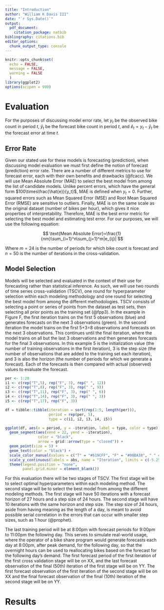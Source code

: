 ```yaml
---
title: "Introduction"
author: "William K Davis III"
date: "`r Sys.Date()`"
output:
  pdf_document:
    citation_package: natbib
bibliography: citations.bib
editor_options: 
  chunk_output_type: console
---
```


```r
knitr::opts_chunk$set(
  echo = FALSE,
  message = FALSE,
  warning = FALSE
  )
library(ggplot2)
options(scipen = 999)
```

# Evaluation

For the purposes of discussing model error rate, let $y_t$ be the
observed bike count in period $t$, $\hat{y}_t$ be the forecast bike count in
period $t$, and $\hat{e}_t=y_t-\hat{y}_t$ be the forecast error at time $t$.

## Error Rate

Given our stated use for these models is forecasting (prediction), when
discussing model evaluation we must first define the notion of forecast
(prediction) error rate.
There are a number of different metrics to use for forecast error, each
with their own benefits and drawbacks (@fcacc). 
We will use Mean Absolute Error (MAE) to select the best model from among the
list of candidate models. Unlike percent errors, which have the general form
$100\times\frac{\hat{e}}{y_t}$, MAE is defined when $y_t=0$. Further, squared
errors such as Mean Squared Error (MSE) and Root Mean Squared Error (RMSE) are
sensitive to outliers. Finally, MAE is on the same scale as the original dataset
(number of bikes per hour), which gives it nice properties of interpretability.
Therefore, MAE is the best error metric for selecting the best model and
estimating test error. For our purposes, we will use the following equation:

$$
\text{Mean Absolute Error}=\frac{1}{nm}\sum_{i=1}^n\sum_{j=1}^m|e_{ij}|
$$

Where $m=24$ is the number of periods for which bike count is forecast and
$n=50$ is the number of iterations in the cross-validation.

## Model Selection

Models will be selected and evaluated in the context of their use for
forecasting rather than
statistical inference. As such, we will use two rounds of time series
cross-validation (TSCV), one round for hyperparameter selection within each
modeling methodology and one round for selecting the best model from among the
different methodologies. TSCV consists of selecting a point or series of points
from the dataset as test sets, then selecting all prior points as the training
set (@fpp3). In the example in Figure F, the first iteration trains on the
first 5 observations (blue) and generates forecasts on the next 3 observations 
(green). In the second iteration the model trains on the first 5+3=8
observations and forecasts on the next 3 observations. This continues until
the final iteration, where the model trains on all but the last 3 observations
and then generates forecasts for the final 3 observations.
In this example 5 is the initialization value (the number of training
observations in the first iteration), 3 is the step size (the number of
observations that are added to the training set each iteration), and 3 is also
the horizon (the number of periods for which we generate a forecast).
Each of the forecasts
is then compared with actual (observed) values to evaluate the forecast.

```r
per <- 1:20
i1 <- c(rep("T",5), rep("F", 3), rep(" ", 12))
i2 <- c(rep("T",8), rep("F", 3), rep(" ", 9))
i3 <- c(rep("T",11), rep("F", 3), rep(" ", 6))
i4 <- c(rep("T",14), rep("F", 3), rep(" ", 3))
i5 <- c(rep("T",17), rep("F", 3))

df = tibble::tibble(iteration = sort(rep(1:5, length(per))),
                    period = rep(per, 5),
                    type = c(i1, i2, i3, i4, i5))

ggplot(df, aes(x = period, y = -iteration, label = type, color = type)) +
  geom_segment(aes(xend = 22, yend = -iteration), 
               color = "black", 
               arrow = grid::arrow(type = "closed")) +
  geom_point(size = 5) +
  geom_text(color = "black") +
  scale_color_manual(values = c("T" = "#619CFF", "F" = "#00BA38", " " = "grey")) +
  scale_y_continuous(labels = abs, name = "Iteration", limits = c(-5.25, -.75)) +
  theme(legend.position = "none",
        panel.grid.minor = element_blank())
```

For this evaluation there will be two stages of TSCV. The first stage will
be to select optimal hyperparameters within each modeling method. The second
stage will be to select the best model from among the different modeling
methods. The first stage will have 50 iterations with a forecast horizon of 27 hours
and a step size of 24 hours. The second stage will have 10 iterations with the
same horizon and step size. The step size of 24 hours, aside from having
meaning as the length of a day, is meant to avoid possible serial correlation
in the errors that can occur with smaller step sizes, such as 1 hour (@prophet).

The last training period will be at 8:00pm with
forecast periods for 9:00pm to 11:00pm the following day. This serves to
simulate real-world usage, where the operator of a bike share program would
generate forecasts each day at 8:00pm, after peak demand, for the following day,
so that the overnight hours can be used to reallocating bikes based on the
forecast for the following day's demand. The first forecast period of the first 
iteration of the first cross validation stage will be on XX, and the last
forecast observation of the final (50th) iteration of the first stage will be
on YY. The first forecast observation of the first iteration of the second stage
will be on XX and the final forecast observation of the final (10th) iteration
of the second stage will be on YY. 

# Results

```r

```
